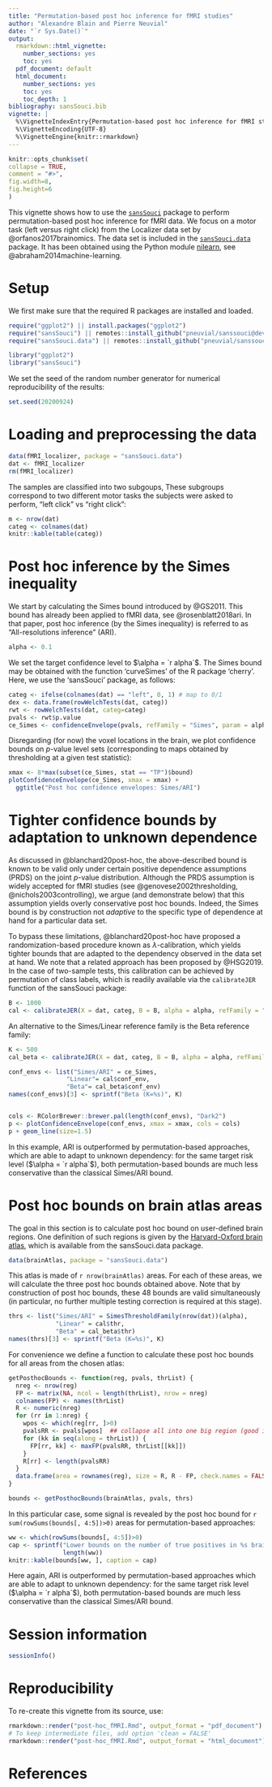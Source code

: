 ```yaml
---
title: "Permutation-based post hoc inference for fMRI studies"
author: "Alexandre Blain and Pierre Neuvial"
date: "`r Sys.Date()`"
output:
  rmarkdown::html_vignette:
    number_sections: yes
    toc: yes
  pdf_document: default
  html_document:
    number_sections: yes
    toc: yes
    toc_depth: 1
bibliography: sansSouci.bib
vignette: |
  %\VignetteIndexEntry{Permutation-based post hoc inference for fMRI studies} 
  %\VignetteEncoding{UTF-8} 
  %\VignetteEngine{knitr::rmarkdown}
---
```


```r
knitr::opts_chunk$set(
collapse = TRUE,
comment = "#>",
fig.width=8,
fig.height=6
)
```


This vignette shows how to use the [`sansSouci`](https://github.com/pneuvial/sanssouci) package to perform permutation-based post hoc inference for fMRI data. We focus on a motor task (left versus right click) from the Localizer data set by @orfanos2017brainomics. The data set is included in the [`sansSouci.data`](https://github.com/pneuvial/sanssouci.data) package. It has been obtained using the Python module [nilearn](http://nilearn.github.io/), see @abraham2014machine-learning.

# Setup

We first make sure that the required R packages are installed and loaded.

```r
require("ggplot2") || install.packages("ggplot2")
require("sansSouci") || remotes::install_github("pneuvial/sanssouci@develop")
require("sansSouci.data") || remotes::install_github("pneuvial/sanssouci.data")
```


```r
library("ggplot2")
library("sansSouci")
```

We set the seed of the random number generator for numerical reproducibility of the results:
```r
set.seed(20200924)
```


# Loading and preprocessing the data

```r
data(fMRI_localizer, package = "sansSouci.data")
dat <- fMRI_localizer
rm(fMRI_localizer)
```

The samples are classified into two subgoups, These subgroups correspond to two different motor tasks the subjects were asked to perform, "left click" vs "right click":

```r
m <- nrow(dat)
categ <- colnames(dat)
knitr::kable(table(categ))
```

# Post hoc inference by the Simes inequality

We start by calculating the Simes bound introduced by @GS2011. This bound has already been applied to fMRI data, see @rosenblatt2018ari. In that paper, post hoc inference (by the Simes inequality) is referred to as "All-resolutions inference" (ARI).

```r
alpha <- 0.1
```

We set the target confidence level to $\alpha = `r alpha`$. The Simes bound may be obtained with the function 'curveSimes' of the R package 'cherry'. Here, we use the 'sansSouci' package, as follows:


```r
categ <- ifelse(colnames(dat) == "left", 0, 1) # map to 0/1
dex <- data.frame(rowWelchTests(dat, categ))
rwt <- rowWelchTests(dat, categ=categ)
pvals <- rwt$p.value
ce_Simes <- confidenceEnvelope(pvals, refFamily = "Simes", param = alpha)
```

Disregarding (for now) the voxel locations in the brain, we plot confidence bounds on $p$-value level sets (corresponding to maps obtained by thresholding at a given test statistic):

```r
xmax <- 8*max(subset(ce_Simes, stat == "TP")$bound)
plotConfidenceEnvelope(ce_Simes, xmax = xmax) +
  ggtitle("Post hoc confidence envelopes: Simes/ARI")
```

# Tighter confidence bounds by adaptation to unknown dependence 

As discussed in @blanchard20post-hoc, the above-described bound is known to be valid only under certain positive dependence assumptions (PRDS) on the joint $p$-value distribution. Although the PRDS assumption is widely accepted for fMRI studies (see @genovese2002thresholding, @nichols2003controlling), we argue (and demonstrate below) that this assumption yields overly conservative post hoc bounds. Indeed, the Simes bound is by construction not *adaptive* to the specific type of dependence at hand for a particular data set.


To bypass these limitations, @blanchard20post-hoc have proposed a randomization-based procedure known as $\lambda$-calibration, which yields tighter bounds that are adapted to the dependency observed in the data set at hand. We note that a related approach has been proposed by @HSG2019. In the case of two-sample tests, this calibration can be achieved by permutation of class labels, which is readily available via the `calibrateJER` function of the sansSouci package:


```r
B <- 1000
cal <- calibrateJER(X = dat, categ, B = B, alpha = alpha, refFamily = "Simes")
```

An alternative to the Simes/Linear reference family is the Beta reference family:

```r
K <- 500
cal_beta <- calibrateJER(X = dat, categ, B = B, alpha = alpha, refFamily = "Beta", K = K)
```


```r
conf_envs <- list("Simes/ARI" = ce_Simes, 
                "Linear"= cal$conf_env,
                "Beta"= cal_beta$conf_env)
names(conf_envs)[3] <- sprintf("Beta (K=%s)", K)


cols <- RColorBrewer::brewer.pal(length(conf_envs), "Dark2")
p <- plotConfidenceEnvelope(conf_envs, xmax = xmax, cols = cols)
p + geom_line(size=1.5)
```

In this example, ARI is outperformed by permutation-based approaches, which are able to adapt to unknown dependency: for the same target risk level ($\alpha = `r alpha`$), both permutation-based bounds are much less conservative than the classical Simes/ARI bound. 

# Post hoc bounds on brain atlas areas

The goal in this section is to calculate post hoc bound on user-defined brain regions. One definition of such regions is given by the [Harvard-Oxford brain atlas](https://fsl.fmrib.ox.ac.uk/fsl/fslwiki/Atlases), which is available from the sansSouci.data package. 

```r
data(brainAtlas, package = "sansSouci.data")
```

This atlas is made of `r nrow(brainAtlas)` areas. For each of these areas, we will calculate the three post hoc bounds obtained above. Note that by construction of post hoc bounds, these 48 bounds are valid simultaneously (in particular, no further multiple testing correction is required at this stage). 

```r
thrs <- list("Simes/ARI" = SimesThresholdFamily(nrow(dat))(alpha),
             "Linear" = cal$thr,
             "Beta" = cal_beta$thr)
names(thrs)[3] <- sprintf("Beta (K=%s)", K)
```

For convenience we define a function to calculate these post hoc bounds for all areas from the chosen atlas:

```r
getPosthocBounds <- function(reg, pvals, thrList) {
  nreg <- nrow(reg)
  FP <- matrix(NA, ncol = length(thrList), nrow = nreg)
  colnames(FP) <- names(thrList)
  R <- numeric(nreg)
  for (rr in 1:nreg) {
    wpos <- which(reg[rr, ]>0)
    pvalsRR <- pvals[wpos]  ## collapse all into one big region (good idea?)
    for (kk in seq(along = thrList)) {
      FP[rr, kk] <- maxFP(pvalsRR, thrList[[kk]])
    }
    R[rr] <- length(pvalsRR)
  }
  data.frame(area = rownames(reg), size = R, R - FP, check.names = FALSE)
}
```


```r
bounds <- getPosthocBounds(brainAtlas, pvals, thrs)
```

In this particular case, some signal is revealed by the post hoc bound for `r sum(rowSums(bounds[, 4:5])>0)` areas for permutation-based approaches:

```r
ww <- which(rowSums(bounds[, 4:5])>0)
cap <- sprintf("Lower bounds on the number of true positives in %s brain regions.",
               length(ww))
knitr::kable(bounds[ww, ], caption = cap)
```

Here again, ARI is outperformed by permutation-based approaches which are able to adapt to unknown dependency: for the same target risk level ($\alpha = `r alpha`$), both permutation-based bounds are much less conservative than the classical Simes/ARI bound.

# Session information

```r
sessionInfo()
```

# Reproducibility

To re-create this vignette from its source, use: 

```r
rmarkdown::render("post-hoc_fMRI.Rmd", output_format = "pdf_document")
# To keep intermediate files, add option 'clean = FALSE'
rmarkdown::render("post-hoc_fMRI.Rmd", output_format = "html_document")
```



# References